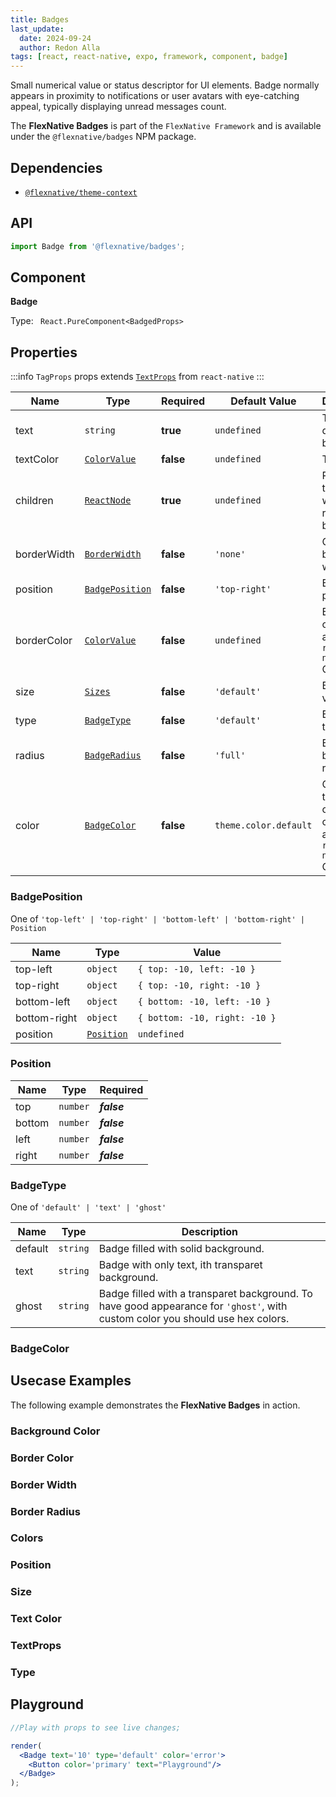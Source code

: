 ```yaml
---
title: Badges
last_update:
  date: 2024-09-24
  author: Redon Alla
tags: [react, react-native, expo, framework, component, badge]
---
```




Small numerical value or status descriptor for UI elements.
Badge normally appears in proximity to notifications or user avatars with eye-catching appeal,
typically displaying unread messages count.

The **FlexNative Badges** is part of the `FlexNative Framework` and is available under the `@flexnative/badges` NPM package.

## Dependencies
- [`@flexnative/theme-context`](../../theme/index.mdx)

<Installation title="FlexNative Badges" name='@flexnative/badges' />

## API

```jsx
import Badge from '@flexnative/badges';
```

## Component

**Badge**

Type: ` React.PureComponent<BadgedProps>`

## Properties

:::info
`TagProps` props extends [`TextProps`](https://reactnative.dev/docs/text#props) from `react-native`
:::

|  Name   | Type | Required | Default Value | Description |
| -- | -- | -- | -- | -- |
| text | `string` | **true** | `undefined` | Text to display on badged. |
| textColor | [`ColorValue`](https://reactnative.dev/docs/colors) | **false** | `undefined` | Text Color. |
| children  | [`ReactNode`](https://reactnative.dev/docs/react-node) | **true** | `undefined` | ReactNode to render where to render the badge. |
| borderWidth  | [`BorderWidth`](../../theme/default-theme#borderwidth) | **false** | `'none'` | Optional borders width. |
| position  | [`BadgePosition`](#badgeposition) | **false** | `'top-right'` | Badge position. |
| borderColor | [`ColorValue`](https://reactnative.dev/docs/colors) | **false** | `undefined` | Borders color according `react-native` ColorValue. |
| size | [`Sizes`](../../theme/default-theme#sizes) | **false** | `'default'` | Badge Size variable. |
| type | [`BadgeType`](#badgetype) | **false** | `'default'` | Badge type. |
| radius | [`BadgeRadius`](../../theme/default-theme#borderradius) | **false** | `'full'` | Badge border radius. |
| color | [`BadgeColor`](#badgecolor) | **false** | `theme.color.default` | Color by theme or a custom color according `react-native` ColorValue. |

### BadgePosition
One of `'top-left' | 'top-right' | 'bottom-left' | 'bottom-right' | Position`

|  Name   | Type | Value |
| ------- | ---- | ----- |
| top-left | `object` | `{ top: -10, left: -10 }` |
| top-right | `object` | `{ top: -10, right: -10 }` |
| bottom-left | `object` | `{ bottom: -10, left: -10 }` |
| bottom-right | `object` | `{ bottom: -10, right: -10 }` |
| position | [`Position`](#position) | `undefined` |

### Position

|  Name   | Type | Required |
| ------- | ---- | -------- |
| top | `number` | ***false*** |
| bottom | `number` | ***false*** |
| left | `number` | ***false*** |
| right | `number` | ***false*** |


### BadgeType
One of `'default' | 'text' | 'ghost'`

|  Name   | Type | Description |
| ------- | ---- | ----- |
| default | `string` | Badge filled with solid background. |
| text | `string` | Badge with only text, ith transparet background. |
| ghost | `string` | Badge filled with a transparet background. <Admonition type="warning">To have good appearance for <code>'ghost'</code>, with custom color you should use hex colors.</Admonition> |


### BadgeColor

<ColorProps />

## Usecase Examples

The following example demonstrates the **FlexNative Badges** in action.

### Background Color

<ExampleWramper codeExample={BackgroundColorMdx}>
  <BackgroundColor />
</ExampleWramper>

### Border Color

<ExampleWramper codeExample={BorderColorMdx}>
  <BorderColor />
</ExampleWramper>

### Border Width

<ExampleWramper codeExample={BorderWidthMdx}>
  <BorderWidth />
</ExampleWramper>

### Border Radius

<ExampleWramper codeExample={BorderRadiusMdx}>
  <BorderRadius />
</ExampleWramper>

### Colors

<ExampleWramper codeExample={ColorsMdx}>
  <Colors />
</ExampleWramper>

### Position

<ExampleWramper codeExample={PositionMdx}>
  <Position />
</ExampleWramper>

### Size

<ExampleWramper codeExample={SizeMdx}>
  <Size />
</ExampleWramper>

### Text Color

<ExampleWramper codeExample={TextColorMdx}>
  <TextColor />
</ExampleWramper>

### TextProps

<ExampleWramper codeExample={TextPropsMdx}>
  <TextProps />
</ExampleWramper>

### Type

<ExampleWramper codeExample={TypeMdx}>
  <Type />
</ExampleWramper>

## Playground

```jsx live noInline
//Play with props to see live changes;

render(
  <Badge text='10' type='default' color='error'>
    <Button color='primary' text="Playground"/>
  </Badge>
);
```
